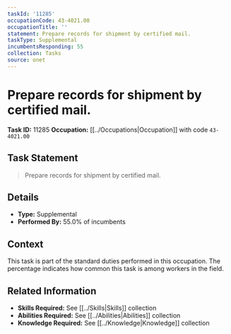 ```yaml
---
taskId: '11285'
occupationCode: 43-4021.00
occupationTitle: ''
statement: Prepare records for shipment by certified mail.
taskType: Supplemental
incumbentsResponding: 55
collection: Tasks
source: onet
---
```

# Prepare records for shipment by certified mail.

**Task ID:** 11285
**Occupation:** [[../Occupations|Occupation]] with code `43-4021.00`

## Task Statement

> Prepare records for shipment by certified mail.

## Details

- **Type:** Supplemental
- **Performed By:** 55.0% of incumbents

## Context

This task is part of the standard duties performed in this occupation. The percentage indicates how common this task is among workers in the field.

## Related Information

- **Skills Required:** See [[../Skills|Skills]] collection
- **Abilities Required:** See [[../Abilities|Abilities]] collection
- **Knowledge Required:** See [[../Knowledge|Knowledge]] collection
